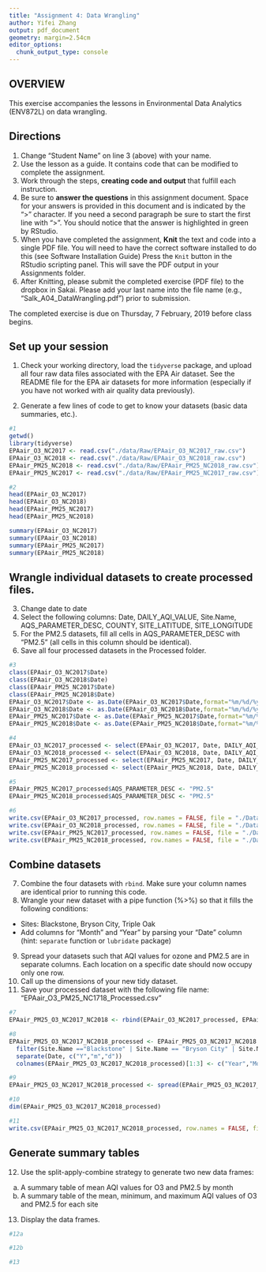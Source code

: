 ```yaml
---
title: "Assignment 4: Data Wrangling"
author: Yifei Zhang
output: pdf_document
geometry: margin=2.54cm
editor_options: 
  chunk_output_type: console
---
```


## OVERVIEW

This exercise accompanies the lessons in Environmental Data Analytics (ENV872L) on data wrangling. 

## Directions
1. Change "Student Name" on line 3 (above) with your name.
2. Use the lesson as a guide. It contains code that can be modified to complete the assignment.
3. Work through the steps, **creating code and output** that fulfill each instruction.
4. Be sure to **answer the questions** in this assignment document.
Space for your answers is provided in this document and is indicated by the ">" character.
If you need a second paragraph be sure to start the first line with ">".
You should notice that the answer is highlighted in green by RStudio. 
6. When you have completed the assignment, **Knit** the text and code into a single PDF file.
You will need to have the correct software installed to do this (see Software Installation Guide)
Press the `Knit` button in the RStudio scripting panel.
This will save the PDF output in your Assignments folder.
8. After Knitting, please submit the completed exercise (PDF file) to the dropbox in Sakai. Please add your last name into the file name (e.g., "Salk_A04_DataWrangling.pdf") prior to submission.

The completed exercise is due on Thursday, 7 February, 2019 before class begins.

## Set up your session 
1. Check your working directory, load the `tidyverse` package, and upload all four raw data files associated with the EPA Air dataset. See the README file for the EPA air datasets for more information (especially if you have not worked with air quality data previously). 

2. Generate a few lines of code to get to know your datasets (basic data summaries, etc.).

```r
#1
getwd()
library(tidyverse)
EPAair_O3_NC2017 <- read.csv("./data/Raw/EPAair_O3_NC2017_raw.csv")
EPAair_O3_NC2018 <- read.csv("./data/Raw/EPAair_O3_NC2018_raw.csv")
EPAair_PM25_NC2018 <- read.csv("./data/Raw/EPAair_PM25_NC2018_raw.csv")
EPAair_PM25_NC2017 <- read.csv("./data/Raw/EPAair_PM25_NC2017_raw.csv")

#2
head(EPAair_O3_NC2017)
head(EPAair_O3_NC2018)
head(EPAair_PM25_NC2017)
head(EPAair_PM25_NC2018)

summary(EPAair_O3_NC2017)
summary(EPAair_O3_NC2018)
summary(EPAair_PM25_NC2017)
summary(EPAair_PM25_NC2018)

```

## Wrangle individual datasets to create processed files.
3. Change date to date
4. Select the following columns: Date, DAILY_AQI_VALUE, Site.Name, AQS_PARAMETER_DESC, COUNTY, SITE_LATITUDE, SITE_LONGITUDE
5. For the PM2.5 datasets, fill all cells in AQS_PARAMETER_DESC with "PM2.5" (all cells in this column should be identical).
6. Save all four processed datasets in the Processed folder.

```r
#3
class(EPAair_O3_NC2017$Date)
class(EPAair_O3_NC2018$Date)
class(EPAair_PM25_NC2017$Date)
class(EPAair_PM25_NC2018$Date)
EPAair_O3_NC2017$Date <- as.Date(EPAair_O3_NC2017$Date,format="%m/%d/%y")
EPAair_O3_NC2018$Date <- as.Date(EPAair_O3_NC2018$Date,format="%m/%d/%y")
EPAair_PM25_NC2017$Date <- as.Date(EPAair_PM25_NC2017$Date,format="%m/%d/%y")
EPAair_PM25_NC2018$Date <- as.Date(EPAair_PM25_NC2018$Date,format="%m/%d/%y")

#4
EPAair_O3_NC2017_processed <- select(EPAair_O3_NC2017, Date, DAILY_AQI_VALUE, Site.Name, AQS_PARAMETER_DESC, COUNTY, SITE_LATITUDE, SITE_LONGITUDE)
EPAair_O3_NC2018_processed <- select(EPAair_O3_NC2018, Date, DAILY_AQI_VALUE, Site.Name, AQS_PARAMETER_DESC, COUNTY, SITE_LATITUDE, SITE_LONGITUDE)
EPAair_PM25_NC2017_processed <- select(EPAair_PM25_NC2017, Date, DAILY_AQI_VALUE, Site.Name, AQS_PARAMETER_DESC, COUNTY, SITE_LATITUDE, SITE_LONGITUDE)
EPAair_PM25_NC2018_processed <- select(EPAair_PM25_NC2018, Date, DAILY_AQI_VALUE, Site.Name, AQS_PARAMETER_DESC, COUNTY, SITE_LATITUDE, SITE_LONGITUDE)

#5
EPAair_PM25_NC2017_processed$AQS_PARAMETER_DESC <- "PM2.5"
EPAair_PM25_NC2018_processed$AQS_PARAMETER_DESC <- "PM2.5"

#6
write.csv(EPAair_O3_NC2017_processed, row.names = FALSE, file = "./Data/Processed/EPAair_O3_NC2017_processed.csv")
write.csv(EPAair_O3_NC2018_processed, row.names = FALSE, file = "./Data/Processed/EPAair_O3_NC2018_processed.csv")
write.csv(EPAair_PM25_NC2017_processed, row.names = FALSE, file = "./Data/Processed/EPAair_PM25_NC2017_processed.csv")
write.csv(EPAair_PM25_NC2018_processed, row.names = FALSE, file = "./Data/Processed/EPAair_PM25_NC2018_processed.csv")


```


## Combine datasets
7. Combine the four datasets with `rbind`. Make sure your column names are identical prior to running this code. 
8. Wrangle your new dataset with a pipe function (%>%) so that it fills the following conditions: 

* Sites: Blackstone, Bryson City, Triple Oak
* Add columns for "Month" and "Year" by parsing your "Date" column (hint: `separate` function or `lubridate` package)

9. Spread your datasets such that AQI values for ozone and PM2.5 are in separate columns. Each location on a specific date should now occupy only one row.
10. Call up the dimensions of your new tidy dataset.
11. Save your processed dataset with the following file name: "EPAair_O3_PM25_NC1718_Processed.csv"

```r
#7
EPAair_PM25_O3_NC2017_NC2018 <- rbind(EPAair_O3_NC2017_processed, EPAair_O3_NC2018_processed, EPAair_PM25_NC2017_processed, EPAair_PM25_NC2018_processed)

#8
EPAair_PM25_O3_NC2017_NC2018_processed <- EPAair_PM25_O3_NC2017_NC2018 %>%
  filter(Site.Name =="Blackstone" | Site.Name == "Bryson City" | Site.Name == "Triple Oak") %>%
  separate(Date, c("Y","m","d")) 
  colnames(EPAair_PM25_O3_NC2017_NC2018_processed)[1:3] <- c("Year","Month","Day")

#9
EPAair_PM25_O3_NC2017_NC2018_processed <- spread(EPAair_PM25_O3_NC2017_NC2018_processed, AQS_PARAMETER_DESC, DAILY_AQI_VALUE)

#10
dim(EPAair_PM25_O3_NC2017_NC2018_processed)

#11
write.csv(EPAair_PM25_O3_NC2017_NC2018_processed, row.names = FALSE, file = "./Data/Processed/EPAair_O3_PM25_NC1718_Processed.csv")

```


## Generate summary tables
12. Use the split-apply-combine strategy to generate two new data frames: 
a. A summary table of mean AQI values for O3 and PM2.5 by month
b. A summary table of the mean, minimum, and maximum AQI values of O3 and PM2.5 for each site
13. Display the data frames.

```r
#12a

#12b

#13

```

